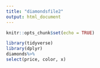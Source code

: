 ```yaml
---
title: "diamondsfile2"
output: html_document
---
```


```r
knitr::opts_chunk$set(echo = TRUE)
```

```r
library(tidyverse) 
library(dplyr) 
diamonds%>%
select(price, color, x) 
```